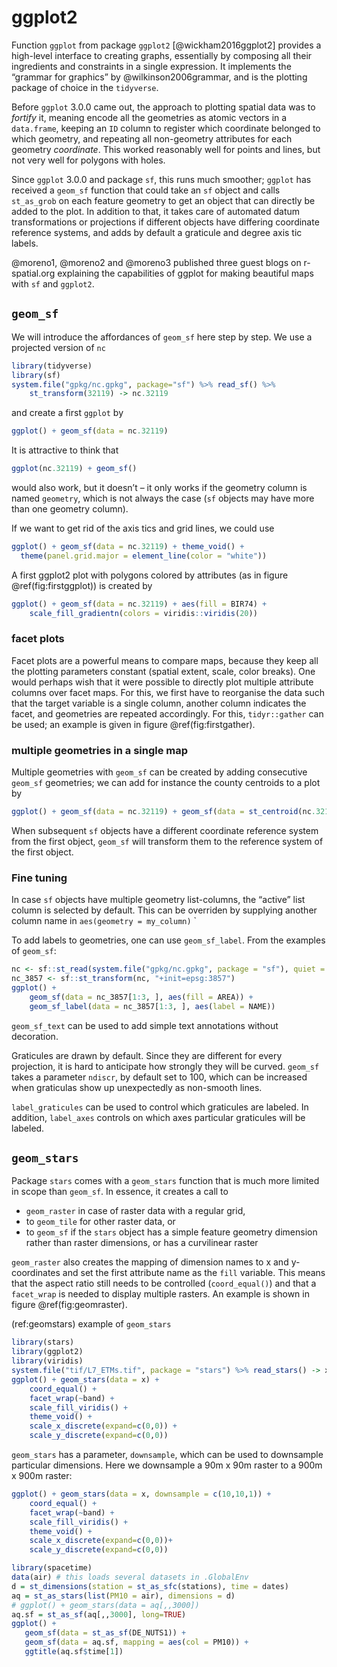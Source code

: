 # ggplot2 {#ggplot2}

Function `ggplot` from package `ggplot2` [@wickham2016ggplot2]
provides a high-level interface to creating graphs, essentially
by composing all their ingredients and constraints in a
single expression. It implements the "grammar for graphics" by
@wilkinson2006grammar, and is the plotting package of choice in the
`tidyverse`.

Before `ggplot` 3.0.0 came out, the approach to plotting spatial
data was to _fortify_ it, meaning encode all the geometries as atomic
vectors in a `data.frame`, keeping an `ID` column to register which
coordinate belonged to which geometry, and repeating all non-geometry
attributes for each geometry _coordinate_.  This worked reasonably
well for points and lines, but not very well for polygons with holes.

Since `ggplot` 3.0.0 and package `sf`, this runs much smoother;
`ggplot` has received a `geom_sf` function that could take an `sf`
object and calls `st_as_grob` on each feature geometry to get an
object that can directly be added to the plot. In addition to that,
it takes care of automated datum transformations or projections
if different objects have differing coordinate reference systems,
and adds by default a graticule and degree axis tic labels.

@moreno1, @moreno2 and @moreno3 published three guest blogs on
r-spatial.org explaining the capabilities of ggplot for making
beautiful maps with `sf` and `ggplot2`.

## `geom_sf`

We will introduce the affordances of `geom_sf` here step by step.
We use a projected version of `nc` 
```r
library(tidyverse)
library(sf)
system.file("gpkg/nc.gpkg", package="sf") %>% read_sf() %>% 
    st_transform(32119) -> nc.32119
```
and create a first `ggplot` by
```r
ggplot() + geom_sf(data = nc.32119) 
```
It is attractive to think that
```r
ggplot(nc.32119) + geom_sf()
```
would also work, but it doesn't -- it only works if the geometry
column is named `geometry`, which is not always the case (`sf`
objects may have more than one geometry column).

If we want to get rid of the axis tics and grid lines, we could use
```r
ggplot() + geom_sf(data = nc.32119) + theme_void() +
  theme(panel.grid.major = element_line(color = "white"))
```

A first ggplot2 plot with polygons colored by attributes 
(as in figure \@ref(fig:firstggplot)) is created by
```r
ggplot() + geom_sf(data = nc.32119) + aes(fill = BIR74) +
    scale_fill_gradientn(colors = viridis::viridis(20))
```

### facet plots

Facet plots are a powerful means to compare maps, because they
keep all the plotting parameters constant (spatial extent, scale,
color breaks).  One would perhaps wish that it were possible to
directly plot multiple attribute columns over facet maps.  For this,
we first have to reorganise the data such that the target variable is
a single column, another column indicates the facet, and geometries
are repeated accordingly.  For this, `tidyr::gather` can be used; an
example is given in figure \@ref(fig:firstgather).

### multiple geometries in a single map

Multiple geometries with `geom_sf` can be created by adding consecutive
`geom_sf` geometries; we can add for instance the county centroids to
a plot by
```r
ggplot() + geom_sf(data = nc.32119) + geom_sf(data = st_centroid(nc.32119))
```

When subsequent `sf` objects have a different coordinate reference
system from the first object, `geom_sf` will transform them to the
reference system of the first object.

### Fine tuning

In case `sf` objects have multiple geometry list-columns, the
"active" list column is selected by default. This can be overriden
by supplying another column name in `aes(geometry = my_column)` `

To add labels to geometries, one can use `geom_sf_label`. From the examples of `geom_sf`:
```r
nc <- sf::st_read(system.file("gpkg/nc.gpkg", package = "sf"), quiet = TRUE)
nc_3857 <- sf::st_transform(nc, "+init=epsg:3857")
ggplot() + 
    geom_sf(data = nc_3857[1:3, ], aes(fill = AREA)) + 
	geom_sf_label(data = nc_3857[1:3, ], aes(label = NAME))
```
`geom_sf_text` can be used to add simple text annotations without decoration.

Graticules are drawn by default. Since they are different for
every projection, it is hard to anticipate how strongly they will
be curved. `geom_sf` takes a parameter `ndiscr`, by default set to
100, which can be increased when graticulas show up unexpectedly
as non-smooth lines.

`label_graticules` can be used to control which graticules are
labeled. In addition, `label_axes` controls on which axes particular
graticules will be labeled.

## `geom_stars`

Package `stars` comes with a `geom_stars` function that is much
more limited in scope than `geom_sf`. In essence, it creates a call
to 

* `geom_raster` in case of raster data with a regular grid, 
* to `geom_tile` for other raster data, or 
* to `geom_sf` if the `stars` object has a simple feature geometry dimension rather than raster dimensions, or has a curvilinear raster

`geom_raster` also creates the mapping of dimension names to x
and y-coordinates and set the first attribute name as the `fill`
variable. This means that the aspect ratio still needs to be
controlled (`coord_equal()`) and that a `facet_wrap` is needed
to display multiple rasters. An example is shown in figure
\@ref(fig:geomraster).

(ref:geomstars) example of `geom_stars`

```r
library(stars)
library(ggplot2)
library(viridis)
system.file("tif/L7_ETMs.tif", package = "stars") %>% read_stars() -> x
ggplot() + geom_stars(data = x) + 
	coord_equal() + 
	facet_wrap(~band) + 
	scale_fill_viridis() + 
	theme_void() +
    scale_x_discrete(expand=c(0,0)) +
    scale_y_discrete(expand=c(0,0))
```

`geom_stars` has a parameter, `downsample`, which can be used to downsample
particular dimensions. Here we downsample a 90m x 90m raster to a 900m x 900m
raster:
```r
ggplot() + geom_stars(data = x, downsample = c(10,10,1)) + 
	coord_equal() + 
	facet_wrap(~band) + 
	scale_fill_viridis() + 
	theme_void() +
    scale_x_discrete(expand=c(0,0))+
    scale_y_discrete(expand=c(0,0))
```

```r
library(spacetime)
data(air) # this loads several datasets in .GlobalEnv
d = st_dimensions(station = st_as_sfc(stations), time = dates)
aq = st_as_stars(list(PM10 = air), dimensions = d)
# ggplot() + geom_stars(data = aq[,,3000])
aq.sf = st_as_sf(aq[,,3000], long=TRUE)
ggplot() + 
   geom_sf(data = st_as_sf(DE_NUTS1)) + 
   geom_sf(data = aq.sf, mapping = aes(col = PM10)) + 
   ggtitle(aq.sf$time[1])
```

